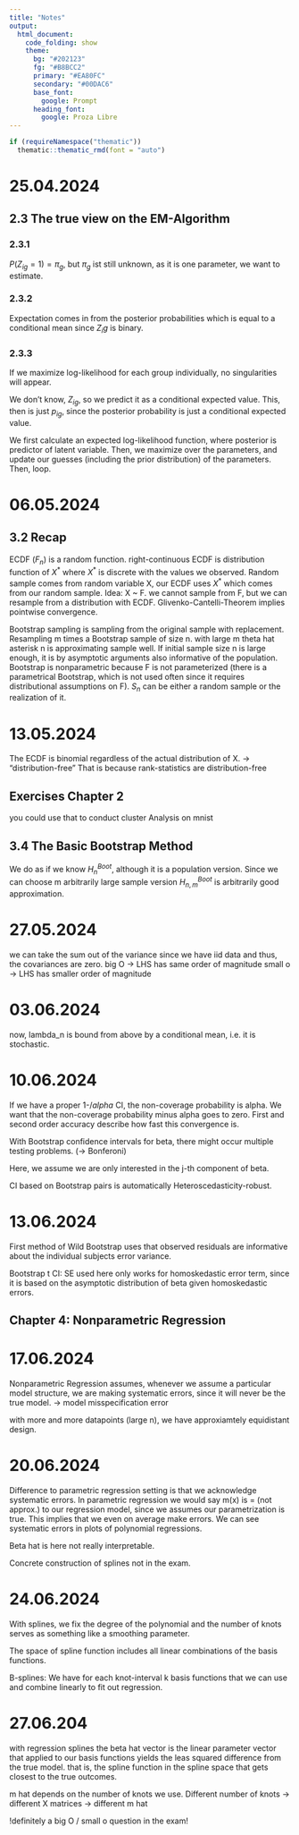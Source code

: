```yaml
---
title: "Notes"
output: 
  html_document:
    code_folding: show
    theme:
      bg: "#202123"
      fg: "#B8BCC2"
      primary: "#EA80FC"
      secondary: "#00DAC6"
      base_font:
        google: Prompt
      heading_font:
        google: Proza Libre
---
```


```r
if (requireNamespace("thematic")) 
  thematic::thematic_rmd(font = "auto")
```
# 25.04.2024
## 2.3 The true view on the EM-Algorithm
### 2.3.1
${P(Z_{ig} = 1) = \pi{_g}}$, but ${\pi_g}$ ist still unknown, as it is one parameter, we want to estimate.

### 2.3.2
Expectation comes in from the posterior probabilities which is equal to a conditional mean since $Z_ig$ is binary.

### 2.3.3
If we maximize log-likelihood for each group individually, no singularities will appear.

We don't know, $Z_{ig}$, so we predict it as a conditional expected value.
This, then is just $p_{ig}$, since the posterior probability is just a conditional expected value.

We first calculate an expected log-likelihood function, where posterior is predictor of latent variable.
Then, we maximize over the parameters, and update our guesses (including the prior distribution) of the parameters.
Then, loop.


# 06.05.2024
## 3.2 Recap
ECDF ($F_n$) is a random function.
right-continuous
ECDF is distribution function of $X^*$ where $X^*$ is discrete with the values we observed.
Random sample comes from random variable X, our ECDF uses $X^*$ which comes from our random sample.
Idea: X ~ F. we cannot sample from F, but we can resample from a distribution with ECDF.
Glivenko-Cantelli-Theorem implies pointwise convergence.

Bootstrap sampling is sampling from the original sample with replacement.
Resampling m times a Bootstrap sample of size n.
with large m theta hat asterisk n is approximating sample well. If initial sample size n is large enough, it is by asymptotic arguments also informative of the population.
Bootstrap is nonparametric because F is not parameterized (there is a parametrical Bootstrap, which is not used often since it requires distributional assumptions on F).
$S_n$ can be either a random sample or the realization of it.


# 13.05.2024
The ECDF is binomial regardless of the actual distribution of X. -> "distribution-free"
That is because rank-statistics are distribution-free

## Exercises Chapter 2

you could use that to conduct cluster Analysis on mnist

## 3.4 The Basic Bootstrap Method

We do as if we know $H_n^{Boot}$, although it is a population version. Since we can choose m arbitrarily large sample version $H_{n,m}^{Boot}$ is arbitrarily good approximation.

# 27.05.2024
we can take the sum out of the variance since we have iid data and thus, the covariances are zero.
big O -> LHS has same order of magnitude
small o -> LHS has smaller order of magnitude


# 03.06.2024
now, lambda_n is bound from above by a conditional mean, i.e. it is stochastic.

# 10.06.2024
If we have a proper 1-$/alpha$ CI, the non-coverage probability is alpha. We want that the non-coverage probability minus alpha goes to zero.
First and second order accuracy describe how fast this convergence is.

With Bootstrap confidence intervals for beta, there might occur multiple testing problems. (-> Bonferoni)

Here, we assume we are only interested in the j-th component of beta.

CI based on Bootstrap pairs is automatically Heteroscedasticity-robust. 

# 13.06.2024
First method of Wild Bootstrap uses that observed residuals are informative about the individual subjects error variance.

Bootstrap t CI: SE used here only works for homoskedastic error term, since it is based on the asymptotic distribution of beta given homoskedastic errors.

## Chapter 4: Nonparametric Regression

# 17.06.2024
Nonparametric Regression assumes, whenever we assume a particular model structure, we are making systematic errors, since it will never be the true model.
-> model misspecification error

with more and more datapoints (large n), we have approxiamtely equidistant design.


# 20.06.2024
Difference to parametric regression setting is that we acknowledge systematic errors.
In parametric regression we would say m(x) is = (not approx.) to our regression model, since we assumes our parametrization is true.
This implies that we even on average make errors. We can see systematic errors in plots of polynomial regressions.

Beta hat is here not really interpretable.

Concrete construction of splines not in the exam.

# 24.06.2024
With splines, we fix the degree of the polynomial and the number of knots serves as something like a smoothing parameter.

The space of spline function includes all linear combinations of the basis functions.

B-splines: We have for each knot-interval k basis functions that we can use and combine linearly to fit out regression.


# 27.06.204
with regression splines the beta hat vector is the linear parameter vector that applied to our basis functions yields the leas squared difference from the true model.
that is, the spline function in the spline space that gets closest to the true outcomes.

m hat depends on the number of knots we use. Different number of knots -> different X matrices -> different m hat

!definitely a big O / small o question in the exam!